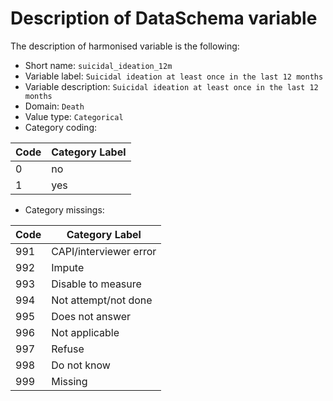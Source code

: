 # Description of DataSchema variable

The description of harmonised variable is the following:

* Short name: `suicidal_ideation_12m`
* Variable label: `Suicidal ideation at least once in the last 12 months`
* Variable description: `Suicidal ideation at least once in the last 12 months`
* Domain: `Death`
* Value type: `Categorical`
* Category coding:

**Code** | **Category Label**
-------- | ------------------
0        | no 
1        | yes

* Category missings: 

**Code** | **Category Label**
----| ------------------
991 | CAPI/interviewer error
992 | Impute
993 | Disable to measure
994 | Not attempt/not done
995 | Does not answer
996 | Not applicable
997 | Refuse
998 | Do not know
999 | Missing